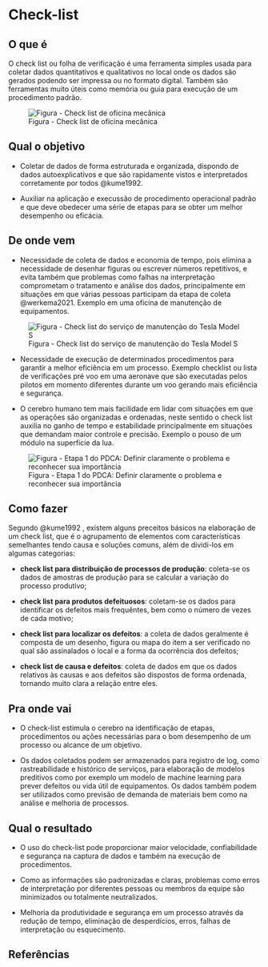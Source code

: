 # Check-list

## O que é {.unnumbered}

O check list ou folha de verificação é uma ferramenta simples usada para coletar dados quantitativos e qualitativos no local onde os dados são gerados podendo ser impressa ou no formato digital. Também são ferramentas muito úteis como memória ou guia para execução de um procedimento padrão.

![Figura - Check list de oficina mecânica](images/check_list_oficina.png)

## Qual o objetivo {.unnumbered}

-   Coletar de dados de forma estruturada e organizada, dispondo de dados autoexplicativos e que são rapidamente vistos e interpretados corretamente por todos @kume1992.

-   Auxiliar na aplicação e execussão de procedimento operacional padrão e que deve obedecer uma série de etapas para se obter um melhor desempenho ou eficácia.

## De onde vem {.unnumbered}

-   Necessidade de coleta de dados e economia de tempo, pois elimina a necessidade de desenhar figuras ou escrever números repetitivos, e evita também que problemas como falhas na interpretação comprometam o tratamento e análise dos dados, principalmente em situações em que várias pessoas participam da etapa de coleta @werkema2021. Exemplo em uma oficina de manutenção de equipamentos.

![Figura - Check list do serviço de manutenção do Tesla Model S](images/check_list.jpg)


-   Necessidade de execução de determinados procedimentos para garantir a melhor eficiência em um processo. Exemplo checklist ou lista de verificações pré voo em uma aeronave que são executadas pelos pilotos em momento diferentes durante um voo gerando mais eficiência e segurança.

-   O cerebro humano tem mais facilidade em lidar com situações em que as operações são organizadas e ordenadas, neste sentido o check list auxilia no ganho de tempo e estabilidade principalmente em situações que demandam maior controle e precisão. Exemplo o pouso de um módulo na superfície da lua.

![Figura - Etapa 1 do PDCA: Definir claramente o problema e reconhecer sua importância](images/step_1.png)

## Como fazer {.unnumbered}

Segundo @kume1992 , existem alguns preceitos básicos na elaboração de um check list, que é o agrupamento de elementos com características semelhantes tendo causa e soluções comuns, além de dividi-los em algumas categorias:

-   **check list para distribuição de processos de produção**: coleta-se os dados de amostras de produção para se calcular a variação do processo produtivo;

-   **check list para produtos defeituosos**: coletam-se os dados para identificar os defeitos mais frequêntes, bem como o número de vezes de cada motivo;

-   **check list para localizar os defeitos**: a coleta de dados geralmente é composta de um desenho, figura ou mapa do item a ser verificado no qual são assinalados o local e a forma da ocorrência dos defeitos;

-   **check list de causa e defeitos**: coleta de dados em que os dados relativos às causas e aos defeitos são dispostos de forma ordenada, tornando muito clara a relação entre eles.

## Pra onde vai {.unnumbered}

-   O check-list estimula o cerebro na identificação de etapas, procedimentos ou ações necessárias para o bom desempenho de um processo ou alcance de um objetivo.

-   Os dados coletados podem ser armazenados para registro de log, como rastreabilidade e histórico de serviços, para elaboração de modelos preditivos como por exemplo um modelo de machine learning para prever defeitos ou vida útil de equipamentos. Os dados também podem ser utilizados como previsão de demanda de materiais bem como na análise e melhoria de processos.

## Qual o resultado {.unnumbered}

-   O uso do check-list pode proporcionar maior velocidade, confiabilidade e segurança na captura de dados e também na execução de procedimentos.

-   Como as informações são padronizadas e claras, problemas como erros de interpretação por diferentes pessoas ou membros da equipe são minimizados ou totalmente neutralizados.

-   Melhoria da produtividade e segurança em um processo através da redução de tempo, eliminação de desperdícios, erros, falhas de interpretação ou esquecimento.

## Referências {.unnumbered}
